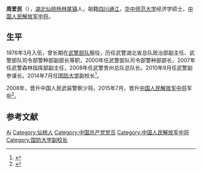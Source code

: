 {{Otheruses|other=名为周爱民的其他人物|周爱民}}
{{中国人民解放军将领
| name = 周爱民
| image name = 
| width = 
| job = 
| period =
| birthname = 
| other_names = 
| foreign_names =
| english_names =
| Sex = 男
| date of birth =
| place of birth =
| date of death =  
| place of death = 
| nationality = {{PRC}}
| residence = 
| languages = 
| height = 
| weight = 
| party = {{CPC}}
| rank = [[File:PLAGF-0719-LTG.png|25px]][[中国人民解放军中将|中国人民解放军中将]]
| spouse = 
| relatives = 
| educate = 
| past = 
| work =
| award = 
| rankrecord= 
}}'''周爱民'''（{{bd|1957年||||catIdx=}}），[[湖北|湖北]][[仙桃市|仙桃]][[杨林尾镇|杨林尾镇]]人，祖籍[[四川|四川]][[通江|通江]]，[[华中师范大学|华中师范大学]]经济学硕士，[[中国人民解放军中将|中国人民解放军中将]]。

== 生平 ==
1976年3月入伍，曾长期在[[武警部队|武警部队]]服役，历任武警湖北省总队政治部副主任、武警部队司令部警种部副部长等职，2000年任武警部队司令部警种部部长，2007年任武警森林指挥部副主任，2008年任武警贵州总队总队长。2010年9月任武警副参谋长。2014年7月任[[国防大学|国防大学]]副校长<ref>{{cite news|title=周爱民升任国防大学副校长|url=http://china.caixin.com/2014-08-04/100712757.html|accessdate=2016-05-08|newspaper=财新网|archive-date=2019-06-10|archive-url=https://web.archive.org/web/20190610084845/http://china.caixin.com/2014-08-04/100712757.html|dead-url=no}}</ref>。

2008年，晋升中国人民武装警察少将。2015年7月，晋升[[中国人民解放军中将|中国人民解放军中将]]军衔<ref>{{cite news|title=解放军至少21人升中将 国防大副校长周爱民在列|url=http://news.qq.com/a/20151118/012678.htm|accessdate=2016-05-08|newspaper=腾讯新闻|archive-date=2019-06-11|archive-url=https://web.archive.org/web/20190611195526/https://news.qq.com/a/20151118/012678.htm|dead-url=no}}</ref>。

== 参考文献 ==
{{reflist}}

{{中华人民共和国现役中将}}

{{Authority control}}
{{DEFAULTSORT:Zhou}}
[[Category:周姓|Ai]]
[[Category:仙桃人|Category:仙桃人]]
[[Category:中国共产党党员|Category:中国共产党党员]]
[[Category:中国人民解放军中将|Category:中国人民解放军中将]]
[[Category:国防大学副校长|Category:国防大学副校长]]